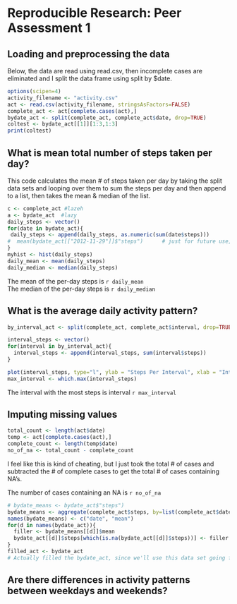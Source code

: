 # Reproducible Research: Peer Assessment 1


## Loading and preprocessing the data

Below, the data are read using read.csv, then incomplete cases are eliminated and I split the data frame using split by $date.  

```r
options(scipen=4)
activity_filename <- "activity.csv"
act <- read.csv(activity_filename, stringsAsFactors=FALSE)
complete_act <- act[complete.cases(act),]
bydate_act <- split(complete_act, complete_act$date, drop=TRUE)
coltest <- bydate_act[[1]][1:3,1:3]
print(coltest)
```


## What is mean total number of steps taken per day?

This code calculates the mean # of steps taken per day by taking the split data sets and looping over them to sum the steps per day and then append to a list, then takes the mean & median of the list.  


```r
c <- complete_act #lazeh
a <- bydate_act  #lazy
daily_steps <- vector()
for(date in bydate_act){
 daily_steps <- append(daily_steps, as.numeric(sum(date$steps)))
#  mean(bydate_act[["2012-11-29"]]$"steps")      # just for future use, if necessary 
}
myhist <- hist(daily_steps)
daily_mean <- mean(daily_steps)
daily_median <- median(daily_steps)
```

The mean of the per-day steps is `r daily_mean`   
The median of the per-day steps is `r daily_median`

## What is the average daily activity pattern?
```r
by_interval_act <- split(complete_act, complete_act$interval, drop=TRUE)

interval_steps <- vector()
for(interval in by_interval_act){
  interval_steps <- append(interval_steps, sum(interval$steps))
}

plot(interval_steps, type="l", ylab = "Steps Per Interval", xlab = "Interval Identifier")
max_interval <- which.max(interval_steps)
```

The interval with the most steps is interval `r max_interval`


## Imputing missing values
```r
total_count <- length(act$date)
temp <- act[complete.cases(act),]
complete_count <- length(temp$date)
no_of_na <- total_count - complete_count
```

I feel like this is kind of cheating, but I just took the total # of cases and subtracted the # of complete cases to get the total # of cases containing NA's.  

The number of cases containing an NA is `r no_of_na`

```r
# bydate_means <- bydate_act$"steps")
bydate_means <- aggregate(complete_act$steps, by=list(complete_act$date), mean)
names(bydate_means) <- c("date", "mean")
for(d in names(bydate_act)){
  filler <- bydate_means[[d]]$mean
  bydate_act[[d]]$steps[which(is.na(bydate_act[[d]]$steps))] <- filler
}
filled_act <- bydate_act
# Actually filled the bydate_act, since we'll use this data set going forward.
```





## Are there differences in activity patterns between weekdays and weekends?
